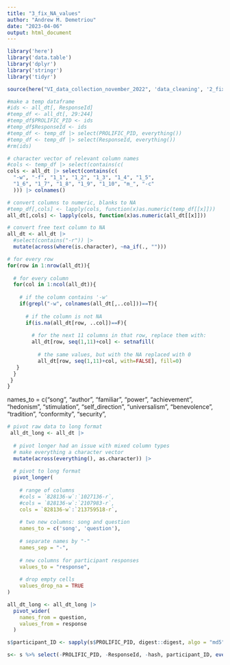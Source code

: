 ```yaml
---
title: "3_fix_NA_values"
author: "Andrew M. Demetriou"
date: "2023-04-06"
output: html_document
---
```


```r
library('here')
library('data.table')
library('dplyr')
library('stringr')
library('tidyr')

source(here("VI_data_collection_november_2022", 'data_cleaning', '2_fix_column_names_1.0.R'))
```

```r
#make a temp dataframe
#ids <- all_dt[, ResponseId]
#temp_df <- all_dt[, 29:244]
#temp_df$PROLIFIC_PID <- ids
#temp_df$ResponseId <- ids
#temp_df <- temp_df |> select(PROLIFIC_PID, everything())
#temp_df <- temp_df |> select(ResponseId, everything())
#rm(ids)
```


```r
# character vector of relevant column names
#cols <- temp_df |> select(contains(c(
cols <- all_dt |> select(contains(c(  
  "-w", "-f", "1_1", "1_2", "1_3", "1_4", "1_5", 
  "1_6", "1_7", "1_8", "1_9", "1_10", "m_", "-c"
  ))) |> colnames()

# convert columns to numeric, blanks to NA
#temp_df[,cols] <- lapply(cols, function(x)as.numeric(temp_df[[x]]))
all_dt[,cols] <- lapply(cols, function(x)as.numeric(all_dt[[x]]))

# convert free text column to NA
all_dt <- all_dt |> 
  #select(contains("-r")) |> 
  mutate(across(where(is.character), ~na_if(., "")))
```

```r
# for every row
for(row in 1:nrow(all_dt)){
  
  # for every column
  for(col in 1:ncol(all_dt)){
    
    # if the column contains '-w'
    if(grepl("-w", colnames(all_dt[,..col]))==T){
      
      # if the column is not NA
      if(is.na(all_dt[row, ..col])==F){
       
        # for the next 11 columns in that row, replace them with:
        all_dt[row, seq(1,11)+col] <- setnafill(
          
          # the same values, but with the NA replaced with 0
          all_dt[row, seq(1,11)+col, with=FALSE], fill=0)
   }
  }
 }
}
```

  names_to = c("song", "author", "familiar", 
               "power", "achievement", "hedonism", 
               "stimulation", "self_direction", 
               "universalism", "benevolence", 
               "tradition", "conformity", "security", 


```r
# pivot raw data to long format
 all_dt_long <- all_dt |> 
  
  # pivot longer had an issue with mixed column types
  # make everything a character vector
  mutate(across(everything(), as.character)) |>
  
  # pivot to long format
  pivot_longer(
    
    # range of columns
    #cols = `828136-w`:`1027136-r`, 
    #cols = `828136-w`:`2107983-r`, 
    cols = `828136-w`:`213759518-r`, 
  
    # two new columns: song and question
    names_to = c('song', 'question'),
  
    # separate names by "-"
    names_sep = "-", 
  
    # new columns for participant responses
    values_to = "response", 
  
    # drop empty cells
    values_drop_na = TRUE
)

```


```r
all_dt_long <- all_dt_long |> 
  pivot_wider(
    names_from = question, 
    values_from = response
  )
```

```r
s$participant_ID <- sapply(s$PROLIFIC_PID, digest::digest, algo = "md5") 

s<- s %>% select(-PROLIFIC_PID, -ResponseId, -hash, participant_ID, everything())
```


